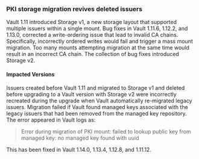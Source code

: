 ### PKI storage migration revives deleted issuers

Vault 1.11 introduced Storage v1, a new storage layout that supported
multiple issuers within a single mount. Bug fixes in Vault 1.11.6, 1.12.2,
and 1.13.0, corrected a write-ordering issue that lead to invalid CA chains.
Specifically, incorrectly ordered writes would fail and trigger a mass mount
migration. Too many mounts attempting migration at the same time would result
in an incorrect CA chain. The collection of bug fixes introduced Storage v2.
#### Impacted Versions

Issuers created before Vault 1.11 and migrated to Storage v1 and deleted
before upgrading to a Vault version with Storage v2 were incorrectly
recreated during the upgrade when Vault automatically re-migrated legacy
issuers. Migration failed if Vault found managed keys associated with the
legacy issuers that had been removed from the managed key repository. The
error appeared in Vault logs as:

> Error during migration of PKI mount:
>   failed to lookup public key from managed key:
>     no managed key found with uuid

This has been fixed in Vault 1.14.0, 1.13.4, 1.12.8, and 1.11.12.

